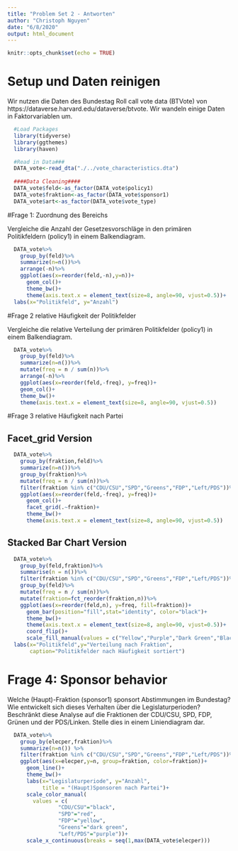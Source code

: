 ```yaml
---
title: "Problem Set 2 - Antworten"
author: "Christoph Nguyen"
date: "6/8/2020"
output: html_document
---
```


```r
knitr::opts_chunk$set(echo = TRUE)
```
# Setup und Daten reinigen 
Wir nutzen die Daten des Bundestag Roll call vote data (BTVote) von https://dataverse.harvard.edu/dataverse/btvote. Wir wandeln einige Daten in Faktorvariablen um. 

```r
  #Load Packages
  library(tidyverse)
  library(ggthemes)
  library(haven)

  #Read in Data###
  DATA_vote<-read_dta("./../vote_characteristics.dta")
  
  ####Data Cleaning####
  DATA_vote$feld<-as_factor(DATA_vote$policy1)
  DATA_vote$fraktion<-as_factor(DATA_vote$sponsor1)
  DATA_vote$art<-as_factor(DATA_vote$vote_type)
```
#Frage 1: Zuordnung des Bereichs 

Vergleiche die Anzahl der Gesetzesvorschläge in den primären Politikfeldern (policy1) in einem Balkendiagram. 
```r
  DATA_vote%>%
    group_by(feld)%>%
    summarize(n=n())%>%
    arrange(-n)%>%
    ggplot(aes(x=reorder(feld,-n),y=n))+
      geom_col()+
      theme_bw()+
      theme(axis.text.x = element_text(size=8, angle=90, vjust=0.5))+
  labs(x="Politikfeld", y="Anzahl")
```
  
#Frage 2 relative Häufigkeit der Politikfelder

Vergleiche die relative Verteilung der primären Politikfelder (policy1) in einem Balkendiagram. 

```r
  DATA_vote%>%
    group_by(feld)%>%
    summarize(n=n())%>%
    mutate(freq = n / sum(n))%>%
    arrange(-n)%>%
    ggplot(aes(x=reorder(feld,-freq), y=freq))+
    geom_col()+ 
    theme_bw()+
    theme(axis.text.x = element_text(size=8, angle=90, vjust=0.5)) 
```

#Frage 3 relative Häufigkeit nach Partei

## Facet_grid Version 
```r
  DATA_vote%>%
    group_by(fraktion,feld)%>%
    summarize(n=n())%>%
    group_by(fraktion)%>%
    mutate(freq = n / sum(n))%>%
    filter(fraktion %in% c("CDU/CSU","SPD","Greens","FDP","Left/PDS"))%>%
    ggplot(aes(x=reorder(feld,-freq), y=freq))+
      geom_col()+
      facet_grid(.~fraktion)+
      theme_bw()+
      theme(axis.text.x = element_text(size=8, angle=90, vjust=0.5)) 
```

## Stacked Bar Chart Version 

```r
  DATA_vote%>%
    group_by(feld,fraktion)%>%
    summarise(n = n())%>%
    filter(fraktion %in% c("CDU/CSU","SPD","Greens","FDP","Left/PDS"))%>%
    group_by(feld)%>%
    mutate(freq = n / sum(n))%>%
    mutate(fraktion=fct_reorder(fraktion,n))%>%
    ggplot(aes(x=reorder(feld,n), y=freq, fill=fraktion))+
      geom_bar(position="fill",stat="identity", color="black")+ 
      theme_bw()+
      theme(axis.text.x = element_text(size=8, angle=90, vjust=0.5))+
      coord_flip()+
      scale_fill_manual(values = c("Yellow","Purple","Dark Green","Black","Red"))+
  labs(x="Politikfeld",y="Verteilung nach Fraktion",
       caption="Politikfelder nach Häufigkeit sortiert")
```


# Frage 4: Sponsor behavior####

Welche (Haupt)-Fraktion (sponsor1) sponsort Abstimmungen im Bundestag? Wie entwickelt sich dieses Verhalten über die Legislaturperioden? Beschränkt diese Analyse auf die Fraktionen der CDU/CSU, SPD, FDP, Grünen und der PDS/Linken.  Stelle dies in einem Liniendiagram dar.   


```r
  DATA_vote%>%
    group_by(elecper,fraktion)%>%
    summarize(n=n()) %>% 
    filter(fraktion %in% c("CDU/CSU","SPD","Greens","FDP","Left/PDS"))%>%
    ggplot(aes(x=elecper,y=n, group=fraktion, color=fraktion))+
      geom_line()+
      theme_bw()+
      labs(x="Legislaturperiode", y="Anzahl", 
           title = "(Haupt)Sponsoren nach Partei")+
      scale_color_manual(
        values = c(
                "CDU/CSU"="black",
                "SPD"="red",
                "FDP"="yellow",
                "Greens"="dark green",
                "Left/PDS"="purple"))+
      scale_x_continuous(breaks = seq(1,max(DATA_vote$elecper)))
                
   
```
  
  




